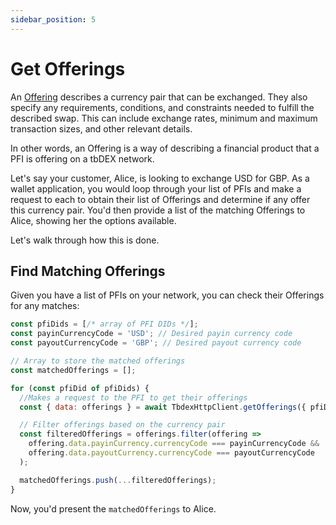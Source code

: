 ```yaml
---
sidebar_position: 5
---
```


# Get Offerings

An [Offering](/docs/tbdex/pfi/creating-offerings#offering-object) describes a currency pair that can be exchanged. 
They also specify any requirements, conditions, and constraints needed to fulfill the described swap. 
This can include exchange rates, minimum and maximum transaction sizes, and other relevant details.

In other words, an Offering is a way of describing a financial product that a PFI is offering on a tbDEX network. 

Let's say your customer, Alice, is looking to exchange USD for GBP.
As a wallet application, you would loop through your list of PFIs and make a request to each to obtain their list of Offerings and determine if any offer this currency pair.
You'd then provide a list of the matching Offerings to Alice, showing her the options available.

Let's walk through how this is done.

## Find Matching Offerings

Given you have a list of PFIs on your network, you can check their Offerings for any matches:

```js
const pfiDids = [/* array of PFI DIDs */];
const payinCurrencyCode = 'USD'; // Desired payin currency code
const payoutCurrencyCode = 'GBP'; // Desired payout currency code

// Array to store the matched offerings
const matchedOfferings = [];

for (const pfiDid of pfiDids) {
  //Makes a request to the PFI to get their offerings
  const { data: offerings } = await TbdexHttpClient.getOfferings({ pfiDid });

  // Filter offerings based on the currency pair
  const filteredOfferings = offerings.filter(offering =>
    offering.data.payinCurrency.currencyCode === payinCurrencyCode &&
    offering.data.payoutCurrency.currencyCode === payoutCurrencyCode
  );

  matchedOfferings.push(...filteredOfferings);
}
```

Now, you'd present the `matchedOfferings` to Alice.